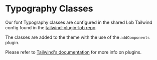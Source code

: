 
# Typography Classes

Our font Typography classes are configured in the shared Lob Tailwind config found in the [tailwind-plugin-lob repo](https://github.com/lob/tailwind-plugin-lob).

The classes are added to the theme with the use of the `addComponents` plugin.

Please refer to [Tailwind's documentation](https://tailwindcss.com/docs/plugins) for more info on plugins.
